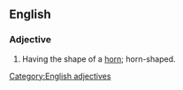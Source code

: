 ==English==

===Adjective===
{{en-adj}}

# {{rfquote-sense}} Having the shape of a [[horn]]; horn-shaped.
{{1913}}
[[Category:English adjectives]]